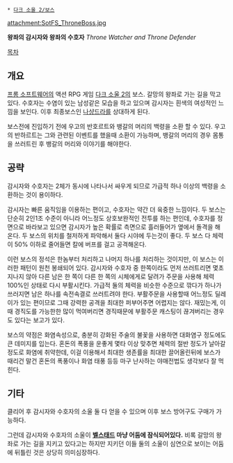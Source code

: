  * [[다크 소울 2/보스]]

attachment:SotFS_ThroneBoss.jpg

'''왕좌의 감시자와 왕좌의 수호자'''
''Throne Watcher and Throne Defender''

[[목차]]
== 개요 ==
[[프롬 소프트웨어]]의 액션 RPG 게임 [[다크 소울 2]]의 보스. 갈망의 왕좌로 가는 길을 막고 있다. 수호자는 수염이 있는 남성같은 모습을 하고 있으며 감시자는 흰색의 여성적인 느낌을 보인다. 이후 최종보스인 [[나샹드라]]를 상대하게 된다.

보스전에 진입하기 전에 우고의 반호르트와 뱅갈의 머리의 백령을 소환 할 수 있다. 우고의 반하르트는 그와 관련된 이벤트를 했을때 소환이 가능하며, 뱅갈의 머리의 경우 몸통을 쓰러트린 후 뱅갈의 머리와 이야기를 해야한다.

== 공략 ==
감시자와 수호자는 2체가 동시에 나타나서 싸우게 되므로 가급적 하나 이상의 백령을 소환하는 것이 용이하다. 

감시자는 빠른 움직임을 이용하는 편이고, 수호자는 약간 더 육중한 느낌이다. 두 보스는 단순히 2인1조 수준이 아니라 어느정도 상호보완적인 전투를 하는 편인데, 수호자를 정면으로 바라보고 있으면 감시자가 높은 확률로 측면으로 흘러들어가 옆에서 돌격을 해 온다. 두 보스의 위치를 철저하게 파악해서 둘다 시야에 두는것이 좋다. 두 보스 다 체력이 50% 이하로 줄어들면 칼에 버프를 걸고 공격해온다.

이런 보스의 정석은 한놈부터 처리하고 나머지 하나를 처리하는 것이지만, 이 보스는 이러한 패턴이 원천 봉쇄되어 있다. 감시자와 수호자 중 한쪽이라도 먼저 쓰러트리면 몇초 지나지 않아 다른 남은 한 쪽이 다른 한 쪽의 시체에게로 달려가 주문을 사용해 체력 100%인 상태로 다시 부활시킨다. 가급적 둘의 체력을 비슷한 수준으로 깎다가 하나가 쓰러지면 남은 하나를 속전속결로 쓰러트려야 한다. 부활주문을 사용할때 어느정도 딜레이가 있는 편이므로 그때 강력한 공격을 최대한 퍼부어주면 어렵지는 않다. 재밌는게, 이때 경직도를 가능한한 많이 먹여버리면 경직때문에 부활주문 캐스팅이 끊겨버리는 경우도 있다는 보고가 있다.

보스의 약점은 화염속성으로, 충분히 강화된 주술의 불꽃을 사용하면 대화염구 정도에도 큰 데미지를 입는다. 혼돈의 폭풍을 운좋게 몇타 이상 맞추면 체력의 절반 정도가 날아갈 정도로 화염에 취약한데, 이걸 이용해서 최대한 생존률을 최대한 끌어올린뒤에 보스가 때리건 말건 혼돈의 폭풍이나 화염 태풍 등등 마구 난사하는 야매전법도 생각보다 잘 먹힌다. 

== 기타 ==
클리어 후 감시자와 수호자의 소울 둘 다 얻을 수 있으며 이후 보스 방어구도 구매가 가능하다.

그런데 감시자와 수호자의 소울이 '''[[벨스태드]] 마냥 어둠에 잠식되어있다.''' 비록 갈망의 왕좌로 가는 길을 지키고 있다고는 하지만 지키던 이들 둘의 소울이 심연으로 보이는 어둠에 뒤틀린 것은 상당히 의미심장하다.

